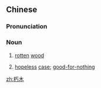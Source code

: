 ==Chinese==
{{zh-forms}}

===Pronunciation===
{{zh-pron
|m=xiǔmù
|c=nau2 muk6
|mn=qz,xm,zz:hiú-bo̍k
|cat=n
}}

===Noun===
{{zh-noun}}

# [[rotten]] [[wood]]
# {{lb|zh|figurative}} [[hopeless]] [[case]]; [[good-for-nothing]]

[[zh:朽木]]